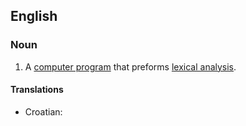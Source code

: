 ==English==
{{wikipedia}}

===Noun===
{{en-noun}}

# {{computing}} A [[computer program]] that preforms [[lexical analysis]].

====Translations====
{{trans-top|computer program}}
*Croatian: {{t|hr|lekser|m}}
{{trans-mid}}
{{trans-bottom}}